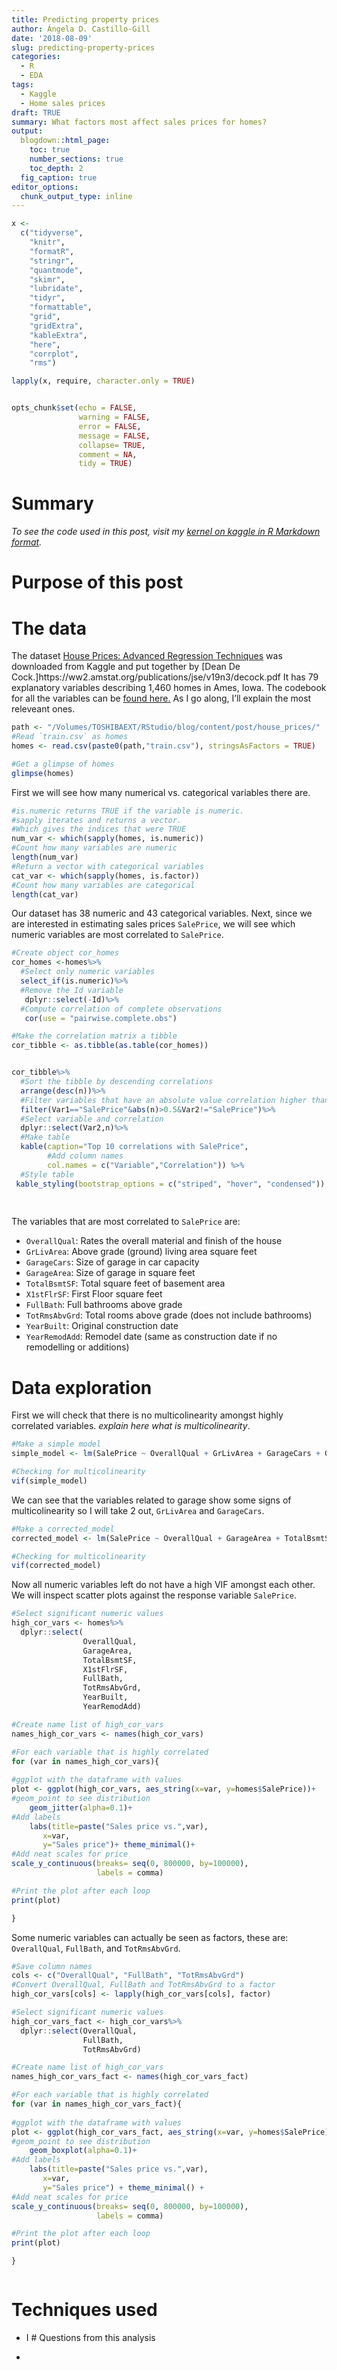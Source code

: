 ```yaml
---
title: Predicting property prices
author: Ángela D. Castillo-Gill
date: '2018-08-09'
slug: predicting-property-prices
categories:
  - R
  - EDA
tags: 
  - Kaggle
  - Home sales prices
draft: TRUE
summary: What factors most affect sales prices for homes?
output:
  blogdown::html_page:
    toc: true
    number_sections: true
    toc_depth: 2
  fig_caption: true
editor_options: 
  chunk_output_type: inline
---
```



```r
x <-
  c("tidyverse",
    "knitr",
    "formatR",
    "stringr",
    "quantmode",
    "skimr",
    "lubridate",
    "tidyr",
    "formattable",
    "grid",
    "gridExtra",
    "kableExtra",
    "here",
    "corrplot",
    "rms")

lapply(x, require, character.only = TRUE)


opts_chunk$set(echo = FALSE,
               warning = FALSE,
               error = FALSE,
               message = FALSE,
               collapse= TRUE,
               comment = NA,
               tidy = TRUE)
```

# Summary

*To see the code used in this post, visit my [kernel on kaggle in R Markdown format](https://www.kaggle.com/adcastillogill/exploring-kiva-loans).* 



# Purpose of this post



# The data

The dataset [House Prices: Advanced Regression Techniques](https://www.kaggle.com/c/house-prices-advanced-regression-techniques) was downloaded from Kaggle and put together by [Dean De Cock.]https://ww2.amstat.org/publications/jse/v19n3/decock.pdf It has 79 explanatory variables describing 1,460 homes in Ames, Iowa. The codebook for all the variables can be [found here.](https://www.kaggle.com/c/house-prices-advanced-regression-techniques/data) As I go along, I'll explain the most releveant ones. 


```r
path <- "/Volumes/TOSHIBAEXT/RStudio/blog/content/post/house_prices/"
#Read `train.csv` as homes
homes <- read.csv(paste0(path,"train.csv"), stringsAsFactors = TRUE)
```

```r
#Get a glimpse of homes
glimpse(homes)
```

First we will see how many numerical vs. categorical variables there are. 
```r
#is.numeric returns TRUE if the variable is numeric. 
#sapply iterates and returns a vector. 
#Which gives the indices that were TRUE
num_var <- which(sapply(homes, is.numeric))
#Count how many variables are numeric
length(num_var)
#Return a vector with categorical variables
cat_var <- which(sapply(homes, is.factor))
#Count how many variables are categorical
length(cat_var)
```

Our dataset has 38 numeric and 43 categorical variables. Next, since we are interested in estimating sales prices `SalePrice`, we will see which numeric variables are most correlated to `SalePrice`.

```r
#Create object cor_homes
cor_homes <-homes%>%
  #Select only numeric variables
  select_if(is.numeric)%>%
  #Remove the Id variable
   dplyr::select(-Id)%>%
  #Compute correlation of complete observations
   cor(use = "pairwise.complete.obs")

#Make the correlation matrix a tibble
cor_tibble <- as.tibble(as.table(cor_homes))


cor_tibble%>%
  #Sort the tibble by descending correlations
  arrange(desc(n))%>%
  #Filter variables that have an absolute value correlation higher than 0.5 with SalePrice
  filter(Var1=="SalePrice"&abs(n)>0.5&Var2!="SalePrice")%>%
  #Select variable and correlation
  dplyr::select(Var2,n)%>%
  #Make table
  kable(caption="Top 10 correlations with SalePrice",
        #Add column names
        col.names = c("Variable","Correlation")) %>%
  #Style table
 kable_styling(bootstrap_options = c("striped", "hover", "condensed"))
  
  
```

The variables that are most correlated to `SalePrice` are:

- `OverallQual`: Rates the overall material and finish of the house
- `GrLivArea`: Above grade (ground) living area square feet   
- `GarageCars`: Size of garage in car capacity
- `GarageArea`: Size of garage in square feet
- `TotalBsmtSF`: Total square feet of basement area
- `X1stFlrSF`: First Floor square feet
- `FullBath`: Full bathrooms above grade
- `TotRmsAbvGrd`: Total rooms above grade (does not include bathrooms)
- `YearBuilt`: Original construction date  
- `YearRemodAdd`: Remodel date (same as construction date if no remodelling or additions)

# Data exploration

First we will check that there is no multicolinearity amongst highly correlated variables. *explain here what is multicolinearity*.

```r
#Make a simple model
simple_model <- lm(SalePrice ~ OverallQual + GrLivArea + GarageCars + GarageArea + TotalBsmtSF + X1stFlrSF + FullBath + TotRmsAbvGrd + YearBuilt + YearRemodAdd, data = homes )

#Checking for multicolinearity
vif(simple_model)
```

We can see that the variables related to garage show some signs of multicolinearity so I will take 2 out, `GrLivArea` and `GarageCars`. 

```r
#Make a corrected_model
corrected_model <- lm(SalePrice ~ OverallQual + GarageArea + TotalBsmtSF + X1stFlrSF + FullBath + TotRmsAbvGrd + YearBuilt + YearRemodAdd, data = homes)

#Checking for multicolinearity
vif(corrected_model)
```

Now all numeric variables left do not have a high VIF amongst each other. We will inspect scatter plots against the response variable `SalePrice`. 

```r
#Select significant numeric values
high_cor_vars <- homes%>%
  dplyr::select(
                OverallQual,
                GarageArea,
                TotalBsmtSF,
                X1stFlrSF,
                FullBath,
                TotRmsAbvGrd,
                YearBuilt,
                YearRemodAdd)

#Create name list of high_cor_vars
names_high_cor_vars <- names(high_cor_vars)
```



```r

#For each variable that is highly correlated
for (var in names_high_cor_vars){
  
#ggplot with the dataframe with values
plot <- ggplot(high_cor_vars, aes_string(x=var, y=homes$SalePrice))+
#geom_point to see distribution
    geom_jitter(alpha=0.1)+
#Add labels
    labs(title=paste("Sales price vs.",var),
       x=var,
       y="Sales price")+ theme_minimal()+
#Add neat scales for price
scale_y_continuous(breaks= seq(0, 800000, by=100000),
                   labels = comma)

#Print the plot after each loop
print(plot)

} 

```



Some numeric variables can actually be seen as factors, these are: `OverallQual`, `FullBath`, and `TotRmsAbvGrd`.

```r
#Save column names
cols <- c("OverallQual", "FullBath", "TotRmsAbvGrd")
#Convert OverallQual, FullBath and TotRmsAbvGrd to a factor
high_cor_vars[cols] <- lapply(high_cor_vars[cols], factor)
```

```r

#Select significant numeric values
high_cor_vars_fact <- high_cor_vars%>%
  dplyr::select(OverallQual,
                FullBath,
                TotRmsAbvGrd)

#Create name list of high_cor_vars
names_high_cor_vars_fact <- names(high_cor_vars_fact)

#For each variable that is highly correlated
for (var in names_high_cor_vars_fact){
  
#ggplot with the dataframe with values
plot <- ggplot(high_cor_vars_fact, aes_string(x=var, y=homes$SalePrice))+
#geom_point to see distribution
    geom_boxplot(alpha=0.1)+
#Add labels
    labs(title=paste("Sales price vs.",var),
       x=var,
       y="Sales price") + theme_minimal() +
#Add neat scales for price
scale_y_continuous(breaks= seq(0, 800000, by=100000),
                   labels = comma)

#Print the plot after each loop
print(plot)

} 
```


```r

```

# Techniques used

- I 
# Questions from this analysis

- 

